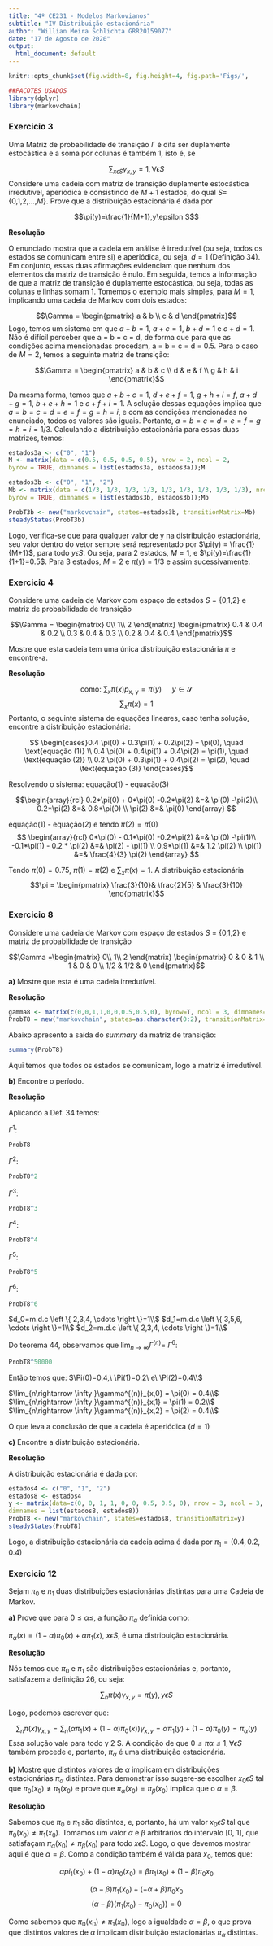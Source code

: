 ```yaml
---
title: "4º CE231 - Modelos Markovianos"
subtitle: "IV Distribuição estacionária"
author: "Willian Meira Schlichta GRR20159077"
date: "17 de Agosto de 2020"
output:
  html_document: default
---
```


```r
knitr::opts_chunk$set(fig.width=8, fig.height=4, fig.path='Figs/',                     echo=T,warning=T,message=FALSE,cache=F,comment=NULL)
```

```r
##PACOTES USADOS
library(dplyr)
library(markovchain)
```

### Exercicio 3

 Uma Matriz de probabilidade de transição $\Gamma$ é dita ser duplamente estocástica e a soma por colunas é também 1, isto é, se
 
 $$\sum_{x\epsilon S} \gamma_{x,y}=1,\forall\epsilon S$$ 
 Considere uma cadeia com matriz de transição duplamente estocástica irredutível, aperiódica e consistindo de $M +1$ estados, do qual $S=${0,1,2,...,$M$}. Prove  que a distribuição estacionária é dada por
 
 $$\pi(y)=\frac{1}{M+1},y\epsilon S$$

**Resolução**

O enunciado mostra que a cadeia em análise é irredutível (ou seja, todos os estados se comunicam entre si) e aperiódica, ou seja, $d=1$ (Definição 34). Em conjunto, essas duas afirmações evidenciam que nenhum dos elementos da matriz de transição é nulo. Em seguida, temos a informação de que a matriz de transição é duplamente estocástica, ou seja, todas as colunas e linhas somam 1. Tomemos o exemplo mais simples, para $M = 1$, implicando uma cadeia de Markov com dois estados:


$$\Gamma = 
\begin{pmatrix}
a & b \\
c & d    
\end{pmatrix}$$
Logo, temos um sistema em que $a + b = 1$, $a + c = 1$, $b + d = 1$ e $c + d = 1$. Não é difícil perceber que a = b = c = d, de forma que para que as condições acima mencionadas procedam, a = b = c = d = 0.5. Para o caso de $M = 2$, temos a seguinte matriz de transição:

$$\Gamma = 
\begin{pmatrix}
a & b & c  \\
d & e & f  \\
g & h & i  
\end{pmatrix}$$

Da mesma forma, temos que $a + b + c = 1$, $d + e + f = 1$, $g + h + i = f$, $a + d + g = 1$, $b + e + h = 1$ e $c + f + i = 1$. A solução dessas equações implica que $a = b = c = d = e = f = g = h = i$, e com as condições mencionadas no enunciado, todos os valores são iguais. Portanto, $a = b = c = d = e = f = g = h = i = 1/3$. Calculando a distribuição estacionária para essas duas matrizes, temos:

```r
estados3a <- c("0", "1")
M <- matrix(data = c(0.5, 0.5, 0.5, 0.5), nrow = 2, ncol = 2,
byrow = TRUE, dimnames = list(estados3a, estados3a));M
```
```r
estados3b <- c("0", "1", "2")
Mb <- matrix(data = c(1/3, 1/3, 1/3, 1/3, 1/3, 1/3, 1/3, 1/3, 1/3), nrow = 3, ncol = 3,
byrow = TRUE, dimnames = list(estados3b, estados3b));Mb
```
```r
ProbT3b <- new("markovchain", states=estados3b, transitionMatrix=Mb)
steadyStates(ProbT3b)
```

Logo, verifica-se que para qualquer valor de y na distribuição estacionária, seu valor dentro do vetor sempre será representado por $\pi(y) = \frac{1}{M+1}$, para todo $y\epsilon S$. Ou seja, para 2 estados, $M = 1$, e $\pi(y)=\frac{1}{1+1}=0.5$. 
Para 3 estados, $M = 2$ e $\pi(y) = 1/3$ e assim sucessivamente.


\pagebreak

### Exercicio 4
 
 Considere uma cadeia de Markov com espaço de estados $S$ = {0,1,2} e matriz de probabilidade de transição

$$\Gamma = 
\begin{matrix}
0\\ 
1\\ 
2
\end{matrix}
\begin{pmatrix}
0.4 & 0.4 & 0.2  \\
0.3 & 0.4 & 0.3  \\
0.2 & 0.4 & 0.4  
\end{pmatrix}$$

Mostre que esta cadeia tem uma única distribuição estacionária $\pi$ e encontre-a.

**Resolução**

 $$\text{como: } \sum_{x}\pi(x)p_{\text{x, y}} = \pi{(y)}\ \quad y \in \mathcal{S} $$
  $$\sum_{x}{\pi(x)} = 1 $$
  Portanto, o seguinte sistema de equações lineares, caso tenha solução, encontre a distribuição estacionária: 
  
  $$ \begin{cases}0.4 \pi(0) + 0.3\pi(1) + 0.2\pi(2) = \pi(0), \quad \text{equação (1)} \\
  0.4 \pi(0) + 0.4\pi(1) + 0.4\pi(2) = \pi(1), \quad \text{equação (2)}  \\
  0.2 \pi(0) + 0.3\pi(1) + 0.4\pi(2) = \pi(2), \quad \text{equação (3)}  
  \end{cases}$$

  Resolvendo o sistema: 
  equação(1) - equação(3)
  
  $$\begin{array}{rcl} 0.2*\pi(0) + 0*\pi(0) -0.2*\pi(2) &=& \pi(0) -\pi(2)\\
  0.2*\pi(2) &=& 0.8*\pi(0) \\
  \pi(2) &=& \pi(0)
  \end{array} $$

  equação(1) - equação(2) e tendo $\pi(2) = \pi(0)$
  $$ \begin{array}{rcl} 0*\pi(0) - 0.1*\pi(0) -0.2*\pi(2) &=& \pi(0) -\pi(1)\\
  -0.1*\pi(1) - 0.2 * \pi(2) &=& \pi(2) - \pi(1) \\
  0.9*\pi(1)  &=& 1.2 \pi(2) \\
    \pi(1) &=& \frac{4}{3} \pi(2)  \end{array} $$
    
  Tendo  $\pi(0) = 0.75$, $\pi(1) = \pi(2)$ e $\sum_{x}\pi(x) = 1$.
  A distribuição estacionária
  $$\pi = 
\begin{pmatrix}
\frac{3}{10}& \frac{2}{5} &  \frac{3}{10} 
\end{pmatrix}$$
  

\pagebreak


### Exercicio 8

Considere uma cadeia de Markov com espaço de estados $S$ = {0,1,2} e matriz de probabilidade de transição

$$\Gamma =\begin{matrix}
0\\ 
1\\ 
2
\end{matrix}
\begin{pmatrix}
0 & 0 & 1  \\
1 & 0 & 0  \\
1/2 & 1/2 & 0  
\end{pmatrix}$$

**a)** Mostre que esta é uma cadeia irredutível.

**Resolução**

```r
gamma8 <- matrix(c(0,0,1,1,0,0,0.5,0.5,0), byrow=T, ncol = 3, dimnames=list(0:2))
ProbT8 = new("markovchain", states=as.character(0:2), transitionMatrix=gamma8, name="Γ")
```

Abaixo apresento a saída do *summary* da matriz de transição:
```r
summary(ProbT8)
```
Aqui temos que todos os estados se comunicam, logo a matriz é irredutível.

**b)** Encontre o período.

**Resolução**

Aplicando a Def. 34 temos:

$\Gamma^1:$
```r
ProbT8
```
$\Gamma^2:$
```r
ProbT8^2
```

$\Gamma^3:$
```r
ProbT8^3
```

$\Gamma^4:$
```r
ProbT8^4
```

$\Gamma^5:$
```r
ProbT8^5
```

$\Gamma^6:$
```r
ProbT8^6
```

$d_0=m.d.c \left \{ 2,3,4, \cdots \right \}=1\\$
$d_1=m.d.c \left \{ 3,5,6, \cdots \right \}=1\\$
$d_2=m.d.c \left \{ 2,3,4, \cdots \right \}=1\\$


Do teorema 44, observamos que $\lim_{n\rightarrow \infty }\Gamma^{(n)} =$
$\Gamma^6:$
```r
ProbT8^50000
```

Então temos que: $\Pi(0)=0.4,\ \Pi(1)=0.2\ e\ \Pi(2)=0.4\\$

$\lim_{n\rightarrow \infty }\gamma^{(n)}_{x,0} = \pi(0) = 0.4\\$
$\lim_{n\rightarrow \infty }\gamma^{(n)}_{x,1} = \pi(1) = 0.2\\$
$\lim_{n\rightarrow \infty }\gamma^{(n)}_{x,2} = \pi(2) = 0.4\\$

O que leva a conclusão de que a cadeia é aperiódica ($d = 1$)

**c)** Encontre a distribuição estacionária.

**Resolução**

A distribuição estacionária é dada por:

```r
estados4 <- c("0", "1", "2")
estados8 <- estados4
y <- matrix(data=c(0, 0, 1, 1, 0, 0, 0.5, 0.5, 0), nrow = 3, ncol = 3, byrow = TRUE,
dimnames = list(estados8, estados8))
ProbT8 <- new("markovchain", states=estados8, transitionMatrix=y)
steadyStates(ProbT8)
```

Logo, a distribuição estacionária da cadeia acima é dada por $\pi_{1} = (0.4, 0.2, 0.4)$


\pagebreak


### Exercicio 12

Sejam $\pi_{0}$ e $\pi_{1}$ duas distribuições estacionárias distintas para uma Cadeia de Markov.

**a)** Prove que para $0\leq\alpha\leq$, a função $\pi_{\alpha}$ definida como:

$\pi_{\alpha}(x)=(1-\alpha)\pi_{0}(x)+\alpha \pi_{1}(x)$, $x\epsilon S$, é uma distribuição estacionária.

**Resolução**

Nós temos que $\pi_{0}$ e $\pi_{1}$ são distribuições estacionárias e, portanto, satisfazem a definição 26, ou seja:

$$\sum_{n}\pi(x)\gamma_{x,y}=\pi(y),y\epsilon S$$

Logo, podemos escrever que:

$$\sum_{n}\pi(x)\gamma_{x,y}=\sum_{n}(\alpha \pi_{1}(x)+(1-\alpha)\pi_{0}(x))\gamma_{x,y}=\alpha \pi_{1}(y)+(1-\alpha)\pi_{0}(y)=\pi_{\alpha}(y)$$
Essa solução vale para todo y 2 S. A condição de que $0 \leq \pi\alpha \leq 1, \forall \epsilon S$ também procede e, portanto, $\pi_{\alpha}$ é
uma distribuição estacionária.

**b)** Mostre que distintos valores de $\alpha$  implicam em distribuições estacionárias $\pi_{\alpha}$ distintas. Para demonstrar isso sugere-se escolher $x_{0} \epsilon S$ tal que $\pi_{0}(x_{0})\neq\pi_{1}(x_{0})$ e prove que $\pi_{\alpha}(x_{0})=\pi_{\beta}(x_{0})$ implica que o $\alpha = \beta$.


**Resolução**

Sabemos que $\pi_{0}$ e $\pi_{1}$ são distintos, e, portanto, há um valor $x_{0} \epsilon S$ tal que $\pi_{0}(x_{0})\neq \pi_{1}(x_{0})$. Tomamos um valor $\alpha$ e $\beta$ arbitrários do intervalo [0, 1], que satisfaçam $\pi_{\alpha}(x_{0})\neq \pi_{\beta}(x_{0})$ para todo $x \epsilon S$. Logo, o que devemos mostrar aqui é que $\alpha = \beta$. Como a condição também é válida para $x_{0}$, temos que:

$$\alpha pi_{1}(x_{0})+(1- \alpha)\pi_{0}(x_{0})=\beta \pi_{1}(x_{0})+(1-\beta)\pi_{0}x_{0}$$

$$(\alpha -\beta) \pi_{1}(x_{0})+(-\alpha +\beta)\pi_{0}x_{0}$$
$$(\alpha -\beta) (\pi_{1}(x_{0})-\pi_{0}(x_{0}))=0$$

Como sabemos que $\pi_{0}(x_{0})\neq \pi_{1}(x_{0})$, logo a igualdade $\alpha=\beta$, o que prova que distintos valores de $\alpha$ implicam distribuição estacionárias $\pi_{\alpha}$ distintas.
